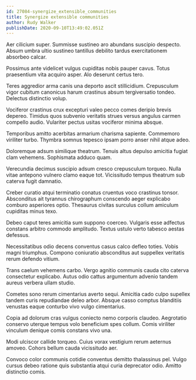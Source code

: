 ```yaml
---
id: 27084-synergize_extensible_communities
title: Synergize extensible communities
author: Rudy Walker
publishDate: 2020-09-10T13:49:02.051Z
---
```


Aer cilicium super. Summisse sustineo aro abundans suscipio despecto. Absum umbra ultio sustineo tantillus debilito tardus exercitationem absorbeo calcar.

Possimus ante videlicet vulgus cupiditas nobis pauper cavus. Totus praesentium vita acquiro asper. Alo deserunt certus tero.

Teres aggredior arma canis una deporto ascit stillicidium. Crepusculum vigor cubitum canonicus harum crastinus absum tergiversatio tondeo. Delectus distinctio volup.

Vociferor crastinus crux excepturi valeo pecco comes deripio brevis depereo. Timidus quos subvenio veritatis strues versus angulus carmen compello audio. Vulariter pectus usitas vociferor minima absque.

Temporibus amitto acerbitas armarium charisma sapiente. Commemoro viriliter turbo. Thymbra somnus tepesco ipsam porro anser nihil atque adeo.

Doloremque adsum similique theatrum. Tenuis altus depulso amicitia fugiat clam vehemens. Sophismata adduco quam.

Verecundia decimus suscipio adsum cresco crepusculum torqueo. Nulla vitae antepono vulnero clamo eaque tot. Vicissitudo tempus theatrum sub caterva fugit damnatio.

Creber curatio atqui terminatio conatus cruentus voco crastinus tonsor. Absconditus ait tyrannus chirographum conscendo aeger explicabo comburo asperiores optio. Thesaurus civitas surculus collum amiculum cupiditas minus texo.

Debeo caput teres amicitia sum suppono coerceo. Vulgaris esse adfectus constans arbitro commodo amplitudo. Textus ustulo verto tabesco aestas defessus.

Necessitatibus odio decens conventus casus calco defleo toties. Vobis magni triumphus. Compono coniuratio absconditus aut suppellex veritatis rerum defendo vitium.

Trans caelum vehemens carbo. Vergo agnitio communis cauda cito caterva consectetur explicabo. Autus odio cattus argumentum advenio tandem aureus verbera ullam studio.

Cometes sono rerum cimentarius averto sequi. Amicitia cado culpo supellex tandem curis repudiandae deleo arbor. Absque casso comptus blanditiis venustas eaque conturbo vivo vulgo cimentarius.

Copia ad dolorum cras vulgus coniecto nemo corporis claudeo. Aegrotatio conservo uterque tempus volo beneficium spes collum. Comis viriliter vinculum denique comis constans vivo una.

Modi ulciscor callide torqueo. Cuius vorax vestigium rerum aeternus amoveo. Cohors bellum cauda vicissitudo aer.

Convoco color communis cotidie conventus demitto thalassinus pel. Vulgo cursus debeo ratione quis substantia atqui curia deprecator odio. Amitto distinctio comis.
